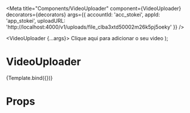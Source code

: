 

<Meta
  title="Components/VideoUploader"
  component={VideoUploader}
  decorators={decorators}
  args={{
    accountId: 'acc_stokei',
    appId: 'app_stokei',
    uploadURL: 'http://localhost:4000/v1/uploads/file_clba3xtd50002m26k5pj5oeky'
  }}
/>

  <VideoUploader {...args}>
    <Text>Clique aqui para adicionar o seu video</Text>
  </VideoUploader>
);

# VideoUploader

<Canvas>
  <Story name="Upload" args={null}>
    {Template.bind({})}
  </Story>
</Canvas>

# Props

<ArgsTable of={VideoUploader} />
